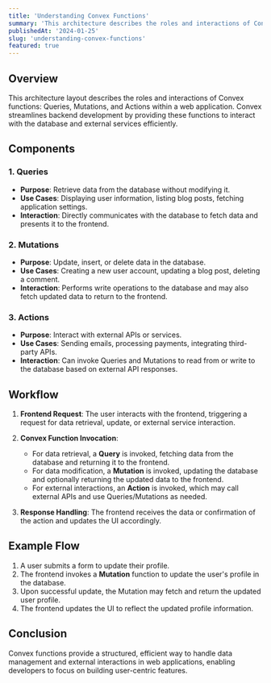 ```yaml
---
title: 'Understanding Convex Functions'
summary: 'This architecture describes the roles and interactions of Convex functions: Queries, Mutations, and Actions within a web application. Convex streamlines backend development by providing these functions to interact with the database and external services efficiently.'
publishedAt: '2024-01-25'
slug: 'understanding-convex-functions'
featured: true
---
```


## Overview

This architecture layout describes the roles and interactions of Convex functions: Queries, Mutations, and Actions within a web application. Convex streamlines backend development by providing these functions to interact with the database and external services efficiently.

## Components

### 1. Queries

- **Purpose**: Retrieve data from the database without modifying it.
- **Use Cases**: Displaying user information, listing blog posts, fetching application settings.
- **Interaction**: Directly communicates with the database to fetch data and presents it to the frontend.

### 2. Mutations

- **Purpose**: Update, insert, or delete data in the database.
- **Use Cases**: Creating a new user account, updating a blog post, deleting a comment.
- **Interaction**: Performs write operations to the database and may also fetch updated data to return to the frontend.

### 3. Actions

- **Purpose**: Interact with external APIs or services.
- **Use Cases**: Sending emails, processing payments, integrating third-party APIs.
- **Interaction**: Can invoke Queries and Mutations to read from or write to the database based on external API responses.

## Workflow

1. **Frontend Request**: The user interacts with the frontend, triggering a request for data retrieval, update, or external service interaction.
2. **Convex Function Invocation**:

   - For data retrieval, a **Query** is invoked, fetching data from the database and returning it to the frontend.
   - For data modification, a **Mutation** is invoked, updating the database and optionally returning the updated data to the frontend.
   - For external interactions, an **Action** is invoked, which may call external APIs and use Queries/Mutations as needed.

3. **Response Handling**: The frontend receives the data or confirmation of the action and updates the UI accordingly.

## Example Flow

1. A user submits a form to update their profile.
2. The frontend invokes a **Mutation** function to update the user's profile in the database.
3. Upon successful update, the Mutation may fetch and return the updated user profile.
4. The frontend updates the UI to reflect the updated profile information.

## Conclusion

Convex functions provide a structured, efficient way to handle data management and external interactions in web applications, enabling developers to focus on building user-centric features.
